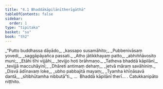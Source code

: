 ```yaml
---
title: "4.1 Bhaddākāpilānītherīgāthā"
tableOfContents: false
sidebar:
  order: 1
type: "tipitaka"
basket: "su"
book: "th2"
---
```



<DynamicBreadcrumb />

<Division number="63" book="th2" bookNo="19" page="387">

<Paragraph number="103" type="verses" book="th2">
_“Putto buddhassa dāyādo,_  
_kassapo susamāhito;_  
_Pubbenivāsaṃ yovedi,_  
_saggāpāyañca passati._  

</Paragraph>

</Division>
<Division number="64" book="th2" bookNo="19" page="387">

<Paragraph number="104" type="verses" book="th2">
_Atho jātikkhayaṃ patto,_  
_abhiññāvosito muni;_  
_Etāhi tīhi vijjāhi,_  
_tevijjo hoti brāhmaṇo._  

</Paragraph>

</Division>
<Division number="65" book="th2" bookNo="19" page="387">

<Paragraph number="105" type="verses" book="th2">
_Tatheva bhaddā kāpilānī,_  
_tevijjā maccuhāyinī;_  
_Dhāreti antimaṃ dehaṃ,_  
_jetvā māraṃ savāhiniṃ._  

</Paragraph>

</Division>
<Division number="66" book="th2" bookNo="19" page="387">

<Paragraph number="106" type="verses" book="th2">
_Disvā ādīnavaṃ loke,_  
_ubho pabbajitā mayaṃ;_  
_Tyamha khīṇāsavā dantā,_  
_sītibhūtamha nibbutā”ti._  


</Paragraph>
</Division>

<Paragraph number="107" type="center" book="th2">
…  Bhaddā kāpilānī therī… .



</Paragraph>

<Paragraph number="108" type="center" book="th2">
Catukkanipāto niṭṭhito.
</Paragraph>